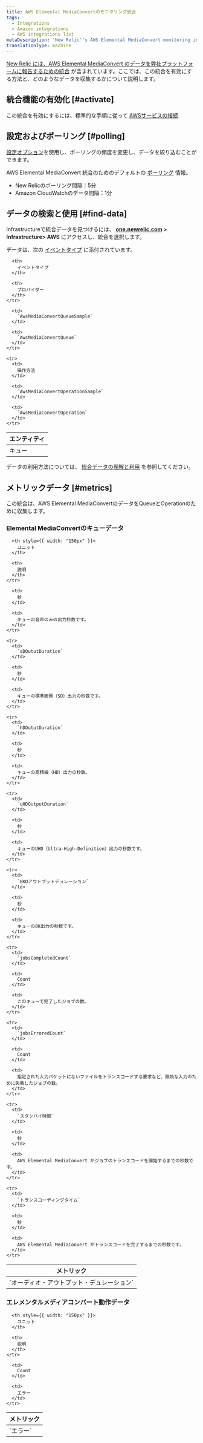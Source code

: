 ```yaml
---
title: AWS Elemental MediaConvertのモニタリング統合
tags:
  - Integrations
  - Amazon integrations
  - AWS integrations list
metaDescription: 'New Relic''s AWS Elemental MediaConvert monitoring integration: the data it reports and how to enable it.'
translationType: machine
---
```


[New Relic には、AWS Elemental MediaConvert のデータを弊社プラットフォームに報告するための統合](/docs/infrastructure/integrations-getting-started/getting-started/introduction-infrastructure-integrations) が含まれています。ここでは、この統合を有効にする方法と、どのようなデータを収集するかについて説明します。

## 統合機能の有効化 [#activate]

この統合を有効にするには、標準的な手順に従って [AWSサービスの接続](/docs/infrastructure/infrastructure-integrations/getting-started/connect-aws-integrations-infrastructure).

## 設定およびポーリング [#polling]

[設定オプション](/docs/integrations/new-relic-integrations/getting-started/configure-polling-frequency-data-collection-cloud-integrations)を使用し、ポーリングの頻度を変更し、データを絞り込むことができます。

AWS Elemental MediaConvert 統合のためのデフォルトの [ポーリング](/docs/infrastructure/amazon-integrations/aws-integrations-list/aws-polling-intervals-infrastructure-integrations) 情報。

* New Relicのポーリング間隔：5分
* Amazon CloudWatchのデータ間隔：1分

## データの検索と使用 [#find-data]

Infrastructureで統合データを見つけるには、 **[one.newrelic.com](https://one.newrelic.com) > Infrastructure> AWS** にアクセスし、統合を選択します。

データは、次の [イベントタイプ](/docs/insights/use-insights-ui/getting-started/introduction-new-relic-insights#event-type) に添付されています。

<table>
  <thead>
    <tr>
      <th>
        エンティティ
      </th>

      <th>
        イベントタイプ
      </th>

      <th>
        プロバイダー
      </th>
    </tr>
  </thead>

  <tbody>
    <tr>
      <td>
        キュー
      </td>

      <td>
        `AwsMediaConvertQueueSample`
      </td>

      <td>
        `AwsMediaConvertQueue`
      </td>
    </tr>

    <tr>
      <td>
        操作方法
      </td>

      <td>
        `AwsMediaConvertOperationSample`
      </td>

      <td>
        `AwsMediaConvertOperation`
      </td>
    </tr>
  </tbody>
</table>

データの利用方法については、 [統合データの理解と利用](/docs/infrastructure/integrations/find-use-infrastructure-integration-data) を参照してください。

## メトリックデータ [#metrics]

この統合は、AWS Elemental MediaConvertのデータをQueueとOperationのために収集します。

### Elemental MediaConvertのキューデータ

<table>
  <thead>
    <tr>
      <th style={{ width: "275px" }}>
        メトリック
      </th>

      <th style={{ width: "150px" }}>
        ユニット
      </th>

      <th>
        説明
      </th>
    </tr>
  </thead>

  <tbody>
    <tr>
      <td>
        `オーディオ・アウトプット・デュレーション`
      </td>

      <td>
        秒
      </td>

      <td>
        キューの音声のみの出力秒数です。
      </td>
    </tr>

    <tr>
      <td>
        `sDOututDuration`
      </td>

      <td>
        秒
      </td>

      <td>
        キューの標準画質（SD）出力の秒数です。
      </td>
    </tr>

    <tr>
      <td>
        `hDOututDuration`
      </td>

      <td>
        秒
      </td>

      <td>
        キューの高精細（HD）出力の秒数。
      </td>
    </tr>

    <tr>
      <td>
        `uHDOutputDuration`
      </td>

      <td>
        秒
      </td>

      <td>
        キューのUHD（Ultra-High-Definition）出力の秒数です。
      </td>
    </tr>

    <tr>
      <td>
        `8KOアウトプットデュレーション`
      </td>

      <td>
        秒
      </td>

      <td>
        キューの8K出力の秒数です。
      </td>
    </tr>

    <tr>
      <td>
        `jobsCompletedCount`
      </td>

      <td>
        Count
      </td>

      <td>
        このキューで完了したジョブの数。
      </td>
    </tr>

    <tr>
      <td>
        `jobsErroredCount`
      </td>

      <td>
        Count
      </td>

      <td>
        指定された入力バケットにないファイルをトランスコードする要求など、無効な入力のために失敗したジョブの数。
      </td>
    </tr>

    <tr>
      <td>
        `スタンバイ時間`
      </td>

      <td>
        秒
      </td>

      <td>
        AWS Elemental MediaConvert がジョブのトランスコードを開始するまでの秒数です。
      </td>
    </tr>

    <tr>
      <td>
        `トランスコーディングタイム`
      </td>

      <td>
        秒
      </td>

      <td>
        AWS Elemental MediaConvert がトランスコードを完了するまでの秒数です。
      </td>
    </tr>
  </tbody>
</table>

### エレメンタルメディアコンバート動作データ

<table>
  <thead>
    <tr>
      <th style={{ width: "275px" }}>
        メトリック
      </th>

      <th style={{ width: "150px" }}>
        ユニット
      </th>

      <th>
        説明
      </th>
    </tr>
  </thead>

  <tbody>
    <tr>
      <td>
        `エラー`
      </td>

      <td>
        Count
      </td>

      <td>
        エラー
      </td>
    </tr>
  </tbody>
</table>
